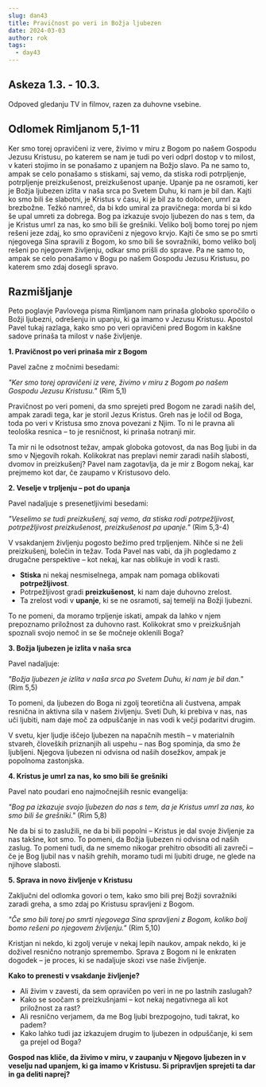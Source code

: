 ```yaml
---
slug: dan43
title: Pravičnost po veri in Božja ljubezen
date: 2024-03-03
author: rok
tags:
  - day43
---
```


## Askeza 1.3. - 10.3.

Odpoved gledanju TV in filmov, razen za duhovne vsebine.

## Odlomek Rimljanom 5,1-11

Ker smo torej opravičeni iz vere, živimo v miru z Bogom po našem Gospodu Jezusu Kristusu, po katerem se nam je tudi po veri odprl dostop v to milost, v kateri stojimo in se ponašamo z upanjem na Božjo slavo. Pa ne samo to, ampak se celo ponašamo s stiskami, saj vemo, da stiska rodi potrpljenje, potrpljenje preizkušenost, preizkušenost upanje. Upanje pa ne osramoti, ker je Božja ljubezen izlita v naša srca po Svetem Duhu, ki nam je bil dan. Kajti ko smo bili še slabotni, je Kristus v času, ki je bil za to določen, umrl za brezbožne. Težkó namreč, da bi kdo umiral za pravičnega: morda bi si kdo še upal umreti za dobrega. Bog pa izkazuje svojo ljubezen do nas s tem, da je Kristus umrl za nas, ko smo bili še grešniki. Veliko bolj bomo torej po njem rešeni jeze zdaj, ko smo opravičeni z njegovo krvjo. Kajti če smo se po smrti njegovega Sina spravili z Bogom, ko smo bili še sovražniki, bomo veliko bolj rešeni po njegovem življenju, odkar smo prišli do sprave. Pa ne samo to, ampak se celo ponašamo v Bogu po našem Gospodu Jezusu Kristusu, po katerem smo zdaj dosegli spravo.

## Razmišljanje

Peto poglavje Pavlovega pisma Rimljanom nam prinaša globoko sporočilo o Božji ljubezni, odrešenju in upanju, ki ga imamo v Jezusu Kristusu. Apostol Pavel tukaj razlaga, kako smo po veri opravičeni pred Bogom in kakšne sadove prinaša ta milost v naše življenje.

**1. Pravičnost po veri prinaša mir z Bogom**

Pavel začne z močnimi besedami:

_"Ker smo torej opravičeni iz vere, živimo v miru z Bogom po našem Gospodu Jezusu Kristusu."_ (Rim 5,1)

Pravičnost po veri pomeni, da smo sprejeti pred Bogom ne zaradi naših del, ampak zaradi tega, kar je storil Jezus Kristus. Greh nas je ločil od Boga, toda po veri v Kristusa smo znova povezani z Njim. To ni le pravna ali teološka resnica – to je resničnost, ki prinaša notranji mir.

Ta mir ni le odsotnost težav, ampak globoka gotovost, da nas Bog ljubi in da smo v Njegovih rokah. Kolikokrat nas preplavi nemir zaradi naših slabosti, dvomov in preizkušenj? Pavel nam zagotavlja, da je mir z Bogom nekaj, kar prejmemo kot dar, če zaupamo v Kristusovo delo.

**2. Veselje v trpljenju – pot do upanja**

Pavel nadaljuje s presenetljivimi besedami:

_"Veselimo se tudi preizkušenj, saj vemo, da stiska rodi potrpežljivost, potrpežljivost preizkušenost, preizkušenost pa upanje."_ (Rim 5,3-4)

V vsakdanjem življenju pogosto bežimo pred trpljenjem. Nihče si ne želi preizkušenj, bolečin in težav. Toda Pavel nas vabi, da jih pogledamo z drugačne perspektive – kot nekaj, kar nas oblikuje in vodi k rasti.

- **Stiska** ni nekaj nesmiselnega, ampak nam pomaga oblikovati **potrpežljivost**.
- Potrpežljivost gradi **preizkušenost**, ki nam daje duhovno zrelost.
- Ta zrelost vodi v **upanje**, ki se ne osramoti, saj temelji na Božji ljubezni.

To ne pomeni, da moramo trpljenje iskati, ampak da lahko v njem prepoznamo priložnost za duhovno rast. Kolikokrat smo v preizkušnjah spoznali svojo nemoč in se še močneje oklenili Boga?

**3. Božja ljubezen je izlita v naša srca**

Pavel nadaljuje:

_"Božja ljubezen je izlita v naša srca po Svetem Duhu, ki nam je bil dan."_ (Rim 5,5)

To pomeni, da ljubezen do Boga ni zgolj teoretična ali čustvena, ampak resnična in aktivna sila v našem življenju. Sveti Duh, ki prebiva v nas, nas uči ljubiti, nam daje moč za odpuščanje in nas vodi k večji podaritvi drugim.

V svetu, kjer ljudje iščejo ljubezen na napačnih mestih – v materialnih stvareh, človeških priznanjih ali uspehu – nas Bog spominja, da smo že ljubljeni. Njegova ljubezen ni odvisna od naših dosežkov, ampak je popolnoma zastonjska.

**4. Kristus je umrl za nas, ko smo bili še grešniki**

Pavel nato poudari eno najmočnejših resnic evangelija:

_"Bog pa izkazuje svojo ljubezen do nas s tem, da je Kristus umrl za nas, ko smo bili še grešniki."_ (Rim 5,8)

Ne da bi si to zaslužili, ne da bi bili popolni – Kristus je dal svoje življenje za nas takšne, kot smo. To pomeni, da Božja ljubezen ni odvisna od naših zaslug. To pomeni tudi, da ne smemo nikogar prehitro obsoditi ali zavreči – če je Bog ljubil nas v naših grehih, moramo tudi mi ljubiti druge, ne glede na njihove slabosti.

**5. Sprava in novo življenje v Kristusu**

Zaključni del odlomka govori o tem, kako smo bili prej Božji sovražniki zaradi greha, a smo zdaj po Kristusu spravljeni z Bogom.

_"Če smo bili torej po smrti njegovega Sina spravljeni z Bogom, koliko bolj bomo rešeni po njegovem življenju."_ (Rim 5,10)

Kristjan ni nekdo, ki zgolj veruje v nekaj lepih naukov, ampak nekdo, ki je doživel resnično notranjo spremembo. Sprava z Bogom ni le enkraten dogodek – je proces, ki se nadaljuje skozi vse naše življenje.

**Kako to prenesti v vsakdanje življenje?**

- Ali živim v zavesti, da sem opravičen po veri in ne po lastnih zaslugah?
- Kako se soočam s preizkušnjami – kot nekaj negativnega ali kot priložnost za rast?
- Ali resnično verjamem, da me Bog ljubi brezpogojno, tudi takrat, ko padem?
- Kako lahko tudi jaz izkazujem drugim to ljubezen in odpuščanje, ki sem ga prejel od Boga?

**Gospod nas kliče, da živimo v miru, v zaupanju v Njegovo ljubezen in v veselju nad upanjem, ki ga imamo v Kristusu. Si pripravljen sprejeti ta dar in ga deliti naprej?**
